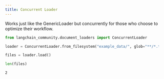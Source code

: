 ```yaml
---
title: Concurrent Loader
---
```


Works just like the GenericLoader but concurrently for those who choose to optimize their workflow.

```python
from langchain_community.document_loaders import ConcurrentLoader
```

```python
loader = ConcurrentLoader.from_filesystem("example_data/", glob="**/*.txt")
```

```python
files = loader.load()
```

```python
len(files)
```

```output
2
```

```python

```
